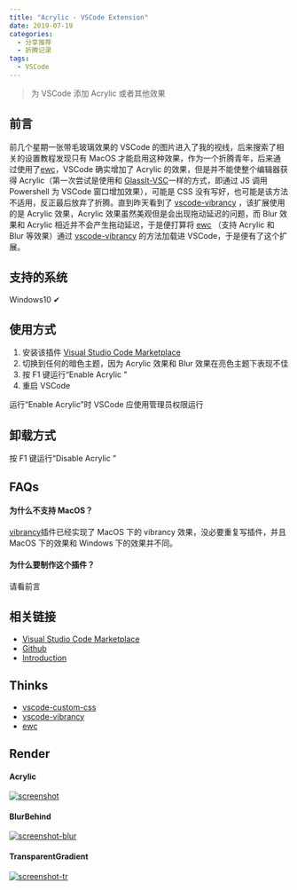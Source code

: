 ```yaml
---
title: "Acrylic - VSCode Extension"
date: 2019-07-19
categories:
  - 分享推荐
  - 折腾记录
tags:
  - VSCode
---
```


> 为 VSCode 添加 Acrylic 或者其他效果

## 前言

前几个星期一张带毛玻璃效果的 VSCode 的图片进入了我的视线，后来搜索了相关的设置教程发现只有 MacOS 才能启用这种效果，作为一个折腾青年，后来通过使用了[ewc](https://github.com/23phy/ewc)，VSCode 确实增加了 Acrylic 的效果，但是并不能使整个编辑器获得 Acrylic（第一次尝试是使用和 [GlassIt-VSC](https://github.com/hikarin522/GlassIt-VSC)一样的方式，即通过 JS 调用 Powershell 为 VSCode 窗口增加效果），可能是 CSS 没有写好，也可能是该方法不适用，反正最后放弃了折腾。直到昨天看到了 [vscode-vibrancy](https://github.com/EYHN/vscode-vibrancy) ，该扩展使用的是 Acrylic 效果，Acrylic 效果虽然美观但是会出现拖动延迟的问题，而 Blur 效果和 Acrylic 相近并不会产生拖动延迟，于是便打算将 [ewc](https://github.com/23phy/ewc) （支持 Acrylic 和 Blur 等效果）通过 [vscode-vibrancy](https://github.com/EYHN/vscode-vibrancy) 的方法加载进 VSCode，于是便有了这个扩展。

## 支持的系统

Windows10 ✔

## 使用方式

1. 安装该插件 [Visual Studio Code Marketplace](https://marketplace.visualstudio.com/items?itemName=syfxlin.vscode-acrylic)
2. 切换到任何的暗色主题，因为 Acrylic 效果和 Blur 效果在亮色主题下表现不佳
3. 按 F1 键运行“Enable Acrylic ”
4. 重启 VSCode

运行“Enable Acrylic”时 VSCode 应使用管理员权限运行

## 卸载方式

按 F1 键运行“Disable Acrylic ”

## FAQs

#### 为什么不支持 MacOS？

[vibrancy](https://github.com/EYHN/vscode-vibrancy)插件已经实现了 MacOS 下的 vibrancy 效果，没必要重复写插件，并且 MacOS 下的效果和 Windows 下的效果并不同。

#### 为什么要制作这个插件？

请看前言

## 相关链接

- [Visual Studio Code Marketplace](https://marketplace.visualstudio.com/items?itemName=syfxlin.vscode-acrylic)
- [Github](https://github.com/syfxlin/vscode-acrylic)
- [Introduction](https://blog.ixk.me/vscode-acrylic)

## Thinks

- [vscode-custom-css](https://github.com/be5invis/vscode-custom-css)
- [vscode-vibrancy](https://github.com/EYHN/vscode-vibrancy)
- [ewc](https://github.com/23phy/ewc)

## Render

#### [](https://github.com/syfxlin/vscode-acrylic#acrylic)Acrylic

[![screenshot](https://raw.githubusercontent.com/syfxlin/vscode-acrylic/master/screenshot.png)](https://raw.githubusercontent.com/syfxlin/vscode-acrylic/master/screenshot.png)

#### [](https://github.com/syfxlin/vscode-acrylic#blurbehind)BlurBehind

[![screenshot-blur](https://raw.githubusercontent.com/syfxlin/vscode-acrylic/master/screenshot-blur.png)](https://raw.githubusercontent.com/syfxlin/vscode-acrylic/master/screenshot-blur.png)

#### [](https://github.com/syfxlin/vscode-acrylic#transparentgradient)TransparentGradient

[![screenshot-tr](https://raw.githubusercontent.com/syfxlin/vscode-acrylic/master/screenshot-tr.png)](https://raw.githubusercontent.com/syfxlin/vscode-acrylic/master/screenshot-tr.png)

[](https://github.com/syfxlin/vscode-acrylic#uninstall)
